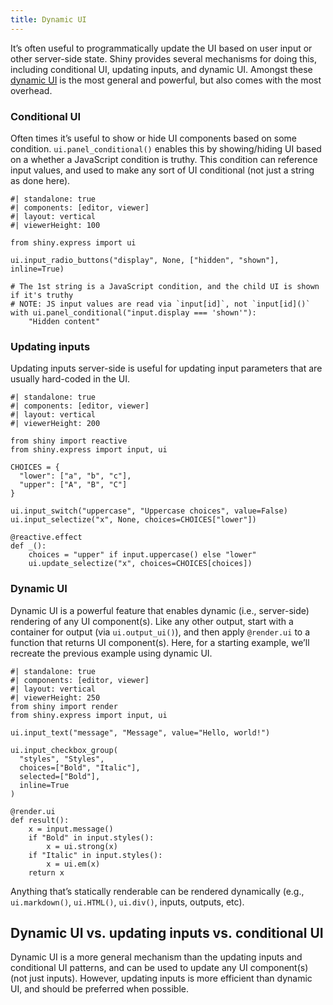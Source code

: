 ```yaml
---
title: Dynamic UI
---
```


It's often useful to programmatically update the UI based on user input or other server-side state.
Shiny provides several mechanisms for doing this, including conditional UI, updating inputs, and dynamic UI.
Amongst these [dynamic UI](#dynamic-ui) is the most general and powerful, but also comes with the most overhead.


### Conditional UI

Often times it's useful to show or hide UI components based on some condition.
`ui.panel_conditional()` enables this by showing/hiding UI based on a whether a JavaScript condition is truthy.
This condition can reference input values, and used to make any sort of UI conditional (not just a string as done here).

```shinylive-python
#| standalone: true
#| components: [editor, viewer]
#| layout: vertical
#| viewerHeight: 100

from shiny.express import ui

ui.input_radio_buttons("display", None, ["hidden", "shown"], inline=True)

# The 1st string is a JavaScript condition, and the child UI is shown if it's truthy
# NOTE: JS input values are read via `input[id]`, not `input[id]()`
with ui.panel_conditional("input.display === 'shown'"):
    "Hidden content"
```


### Updating inputs

Updating inputs server-side is useful for updating input parameters that are usually hard-coded in the UI.

```shinylive-python
#| standalone: true
#| components: [editor, viewer]
#| layout: vertical
#| viewerHeight: 200

from shiny import reactive
from shiny.express import input, ui

CHOICES = {
  "lower": ["a", "b", "c"],
  "upper": ["A", "B", "C"]
}

ui.input_switch("uppercase", "Uppercase choices", value=False)
ui.input_selectize("x", None, choices=CHOICES["lower"])

@reactive.effect
def _():
    choices = "upper" if input.uppercase() else "lower"
    ui.update_selectize("x", choices=CHOICES[choices])
```


### Dynamic UI {#dynamic-ui}

Dynamic UI is a powerful feature that enables dynamic (i.e., server-side) rendering of any UI component(s).
Like any other output, start with a container for output (via `ui.output_ui()`), and then apply `@render.ui` to a function that returns UI component(s).
Here, for a starting example, we'll recreate the previous example using dynamic UI.


```shinylive-python
#| standalone: true
#| components: [editor, viewer]
#| layout: vertical
#| viewerHeight: 250
from shiny import render
from shiny.express import input, ui

ui.input_text("message", "Message", value="Hello, world!")

ui.input_checkbox_group(
  "styles", "Styles",
  choices=["Bold", "Italic"],
  selected=["Bold"],
  inline=True
)

@render.ui
def result():
    x = input.message()
    if "Bold" in input.styles():
        x = ui.strong(x)
    if "Italic" in input.styles():
        x = ui.em(x)
    return x
```


::: callout-tip

Anything that's statically renderable can be rendered dynamically (e.g.,
`ui.markdown()`, `ui.HTML()`, `ui.div()`, inputs, outputs, etc).
:::


:::{.callout-warning}
## Dynamic UI vs. updating inputs vs. conditional UI

Dynamic UI is a more general mechanism than the updating inputs and conditional UI patterns, and can be used to update any UI component(s) (not just inputs). However, updating inputs is more efficient than dynamic UI, and should be preferred when possible.
:::
